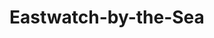 
# Eastwatch-by-the-Sea
<ProjectDetails
  floatRight
  region="The Wall"
  house="Night's Watch"
  type="Castle"
  status="Not Started"
  warp="/warp eastwatch"
  projectLead=""
  dateStarted="undefined"
  dateCompleted="undefined"
/>
